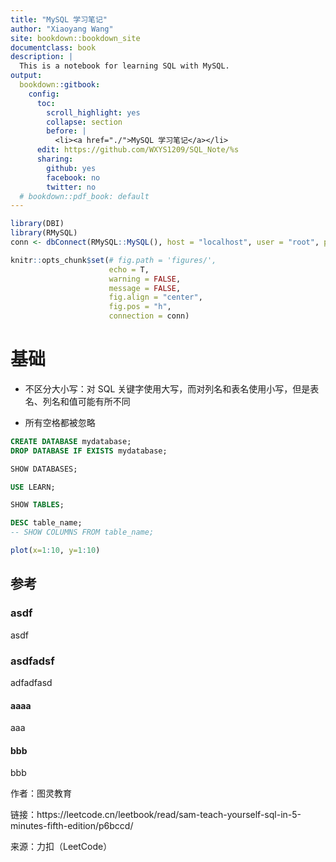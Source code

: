 ```yaml
---
title: "MySQL 学习笔记"
author: "Xiaoyang Wang"
site: bookdown::bookdown_site
documentclass: book
description: |
  This is a notebook for learning SQL with MySQL.
output:
  bookdown::gitbook:
    config:
      toc:
        scroll_highlight: yes
        collapse: section
        before: |
          <li><a href="./">MySQL 学习笔记</a></li>
      edit: https://github.com/WXYS1209/SQL_Note/%s
      sharing:
        github: yes
        facebook: no
        twitter: no
  # bookdown::pdf_book: default
---
```


```r
library(DBI)
library(RMySQL)
conn <- dbConnect(RMySQL::MySQL(), host = "localhost", user = "root", password = "Wxyang0916!", dbname = "Learn")

knitr::opts_chunk$set(# fig.path = 'figures/',
                      echo = T, 
                      warning = FALSE, 
                      message = FALSE, 
                      fig.align = "center",
                      fig.pos = "h",
                      connection = conn)
```


# 基础

- 不区分大小写：对 SQL 关键字使用大写，而对列名和表名使用小写，但是表名、列名和值可能有所不同

- 所有空格都被忽略

```sql
CREATE DATABASE mydatabase;
DROP DATABASE IF EXISTS mydatabase;
```

```sql
SHOW DATABASES;
```

```sql
USE LEARN;
```

```sql
SHOW TABLES;
```

```sql
DESC table_name;
-- SHOW COLUMNS FROM table_name;
```

```r
plot(x=1:10, y=1:10)
```


## 参考
### asdf

asdf

### asdfadsf
adfadfasd

#### aaaa
aaa

#### bbb
bbb

作者：图灵教育

链接：https://leetcode.cn/leetbook/read/sam-teach-yourself-sql-in-5-minutes-fifth-edition/p6bccd/

来源：力扣（LeetCode）
